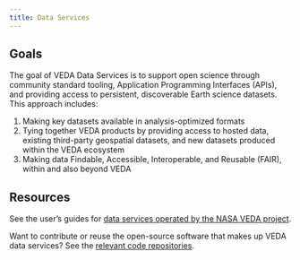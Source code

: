```yaml
---
title: Data Services
---
```


## Goals

The goal of VEDA Data Services is to support open science through community standard tooling, Application Programming Interfaces (APIs), and providing access to persistent, discoverable Earth science datasets. This approach includes:

1. Making key datasets available in analysis-optimized formats
2. Tying together VEDA products by providing access to hosted data, existing third-party geospatial datasets, and new datasets produced within the VEDA ecosystem
4. Making data Findable, Accessible, Interoperable, and Reusable (FAIR), within and also beyond VEDA

## Resources

See the user's guides for [data services operated by the NASA VEDA project](/user-guide/data-services/index.qmd).

Want to contribute or reuse the open-source software that makes up VEDA data services? See the [relevant code repositories](/open-source-ecosystem/repositories.html#data-services).
